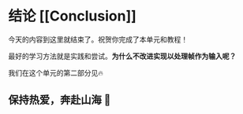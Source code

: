 # 结论 [[Conclusion]]

今天的内容到这里就结束了。祝贺你完成了本单元和教程！

最好的学习方法就是实践和尝试。**为什么不改进实现以处理帧作为输入呢？**

我们在这个单元的第二部分见🔥

## 保持热爱，奔赴山海 🤗

